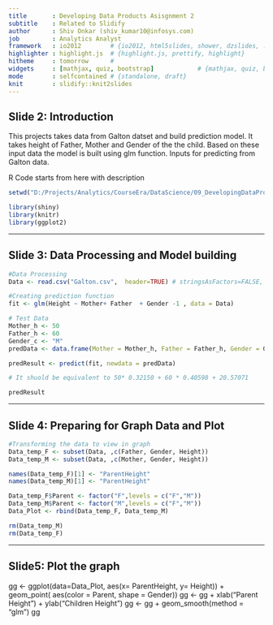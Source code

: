 ```yaml
---
title       : Developing Data Products Asisgnment 2
subtitle    : Related to Slidify
author      : Shiv Onkar (shiv_kumar10@infosys.com)
job         : Analytics Analyst
framework   : io2012        # {io2012, html5slides, shower, dzslides, ...}
highlighter : highlight.js  # {highlight.js, prettify, highlight}
hitheme     : tomorrow      # 
widgets     : [mathjax, quiz, bootstrap]            # {mathjax, quiz, bootstrap}
mode        : selfcontained # {standalone, draft}
knit        : slidify::knit2slides
---
```


## Slide 2: Introduction

This projects takes data from Galton datset and build prediction model. It takes height of Father, Mother and Gender of the the child. Based on these input data the model is built using glm function. Inputs for predicting from Galton data.

R Code starts from here with description

```r
setwd("D:/Projects/Analytics/CourseEra/DataScience/09_DevelopingDataProducts/Proj")

library(shiny)
library(knitr)
library(ggplot2)

```

---

## Slide 3: Data Processing and Model building

```r
#Data Processing
Data <- read.csv("Galton.csv",  header=TRUE) # stringsAsFactors=FALSE, , na.strings = "?", dec = "."

#Creating prediction function
fit <- glm(Height ~ Mother+ Father  + Gender -1 , data = Data)

# Test Data
Mother_h <- 50
Father_h <- 60
Gender_c <- "M"
predData <- data.frame(Mother = Mother_h, Father = Father_h, Gender = Gender_c)

predResult <- predict(fit, newdata = predData)

# It shuold be equivalent to 50* 0.32150 + 60 * 0.40598 + 20.57071

predResult

```

---

## Slide 4: Preparing for Graph Data and Plot

```r
#Transforming the data to view in graph
Data_temp_F <- subset(Data, ,c(Father, Gender, Height))
Data_temp_M <- subset(Data, ,c(Mother, Gender, Height))

names(Data_temp_F)[1] <- "ParentHeight"
names(Data_temp_M)[1] <- "ParentHeight"

Data_temp_F$Parent <- factor("F",levels = c("F","M"))
Data_temp_M$Parent <- factor("M",levels = c("F","M"))
Data_Plot <- rbind(Data_temp_F, Data_temp_M)

rm(Data_temp_M)
rm(Data_temp_F)


```

---

## Slide5: Plot the graph

gg <- ggplot(data=Data_Plot, aes(x= ParentHeight, y= Height)) +  geom_point( aes(color = Parent, shape = Gender)) 
gg <- gg + xlab("Parent Height") + ylab("Children Height")
gg <- gg + geom_smooth(method = "glm")
gg
